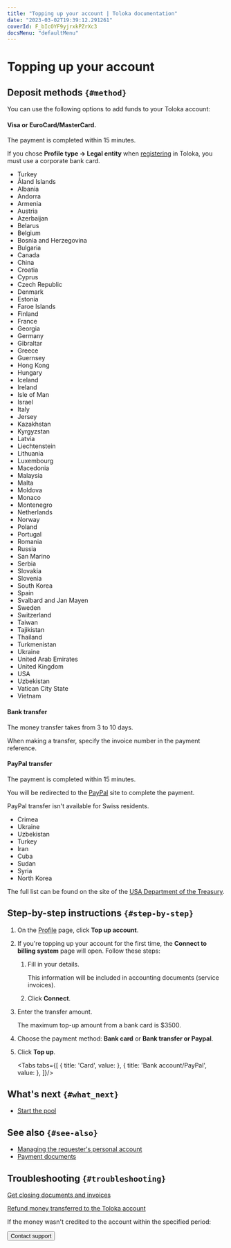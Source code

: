 ```yaml
---
title: "Topping up your account | Toloka documentation"
date: "2023-03-02T19:39:12.291261"
coverId: F_bIcOYF9yjrxkPZrXc3
docsMenu: "defaultMenu"
---
```



# Topping up your account

## Deposit methods `{#method}`
You can use the following options to add funds to your Toloka account:

#### Visa or EuroCard/MasterCard.

The payment is completed within 15 minutes.

If you chose **Profile type → Legal entity** when [registering](/docs/guide/access) in Toloka, you must use a corporate bank card.

<Cut title="List of countries where bank card transfers are available">

- Turkey
- Åland Islands
- Albania
- Andorra
- Armenia
- Austria
- Azerbaijan
- Belarus
- Belgium
- Bosnia and Herzegovina
- Bulgaria
- Canada
- China
- Croatia
- Cyprus
- Czech Republic
- Denmark
- Estonia
- Faroe Islands
- Finland
- France
- Georgia
- Germany
- Gibraltar
- Greece
- Guernsey
- Hong Kong
- Hungary
- Iceland
- Ireland
- Isle of Man
- Israel
- Italy
- Jersey
- Kazakhstan
- Kyrgyzstan
- Latvia
- Liechtenstein
- Lithuania
- Luxembourg
- Macedonia
- Malaysia
- Malta
- Moldova
- Monaco
- Montenegro
- Netherlands
- Norway
- Poland
- Portugal
- Romania
- Russia
- San Marino
- Serbia
- Slovakia
- Slovenia
- South Korea
- Spain
- Svalbard and Jan Mayen
- Sweden
- Switzerland
- Taiwan
- Tajikistan
- Thailand
- Turkmenistan
- Ukraine
- United Arab Emirates
- United Kingdom
- USA
- Uzbekistan
- Vatican City State
- Vietnam

</Cut>

#### Bank transfer

The money transfer takes from 3 to 10 days.

When making a transfer, specify the invoice number in the payment reference.

#### PayPal transfer

The payment is completed within 15 minutes.

You will be redirected to the [PayPal](https://www.paypal.com/home) site to complete the payment.

<Note mode="restriction" title="Restriction">

PayPal transfer isn't available for Swiss residents.

</Note>

<Cut title="Regions where PayPal transfer is not allowed">

- Crimea
- Ukraine
- Uzbekistan
- Turkey
- Iran
- Cuba
- Sudan
- Syria
- North Korea

The full list can be found on the site of the [USA Department of the Treasury](https://www.treasury.gov/resource-center/sanctions/Programs/Pages/Programs.aspx).

</Cut>

## Step-by-step instructions `{#step-by-step}`

1. On the [Profile](https://platform.toloka.ai/requester/profile) page, click **Top up account**.

1. If you're topping up your account for the first time, the **Connect to billing system** page will open. Follow these steps:

    1. Fill in your details.

        <Note mode="note" title="Note">

        This information will be included in accounting documents (service invoices).

        </Note>

    1. Click **Connect**.

1. Enter the transfer amount.

    The maximum top-up amount from a bank card is $3500.

1. Choose the payment method: **Bank card** or **Bank transfer or Paypal**.

1. Click **Top up**.

    <Tabs tabs={[
      { title: 'Сard', value: <RefillList1/> },
      { title: 'Bank account/PayPal', value: <RefillList2/> },
    ]}/>

## What's next `{#what_next}`
- [Start the pool](/docs/guide/pool-run-and-stop)

## See also `{#see-also}`

- [Managing the requester's personal account](/docs/guide/budget)
- [Payment documents](/docs/guide/documents?form-source=guide-refill)

## Troubleshooting `{#troubleshooting}`

[Get closing documents and invoices](/docs/guide/troubleshooting/support?form-source=guide-refill)

[Refund money transferred to the Toloka account](/docs/guide/troubleshooting/support?form-source=guide-refill)

If the money wasn't credited to the account within the specified period:

<Button themeColor="light" view="default" size="l" type="link" url="/docs/guide/troubleshooting/support?form-source=guide-refill">Contact support</Button>
